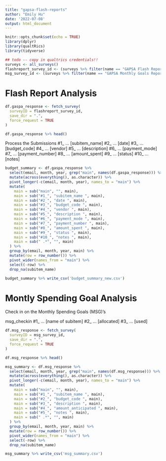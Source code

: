```yaml
---
title: "gapsa-flash-reports"
author: "Emily Hu"
date: '2022-07-08'
output: html_document
---
```


```r
knitr::opts_chunk$set(echo = TRUE)
library(dplyr)
library(qualtRics)
library(tidyverse)
```

```r
## todo -- copy in qualtrics credentials!!
surveys <- all_surveys()
flashreport_survey_id <- (surveys %>% filter(name == "GAPSA Flash Report Form (2022-23) V2"))$id
msg_survey_id <- (surveys %>% filter(name == "GAPSA Monthly Goals Report (2022-23)"))$id
```

# Flash Report Analysis

```r
df.gaspa_response <- fetch_survey(
  surveyID = flashreport_survey_id,
  save_dir = ".",
  force_request = TRUE
)

df.gaspa_response %>% head()
```

Process the Submissions
#1_ ... [subitem_name]
#2_ ... [date]
#3_ ... [budget_code]
#4_ ... [vendor]
#5_ ... [description]
#6_ ... [payment_mode]
#7_ ... [payment_number]
#8_ ... [amount_spent]
#9_ ... [status]
#10_ ... [notes]

```r
budget_summary <- df.gaspa_response %>%
  select(email, month, year, grep("main", names(df.gaspa_response))) %>%
  mutate(across(everything(), as.character)) %>%
  pivot_longer(-c(email, month, year), names_to = "main") %>%
  mutate(
    main = sub("main", "", main),
    main = sub("#1_", "subitem_name ", main),
    main = sub("#2_", "date ", main),
    main = sub("#3_", "budget_code ", main),
    main = sub("#4_", "vendor ", main),
    main = sub("#5_", "description ", main),
    main = sub("#6_", "payment_mode ", main),
    main = sub("#7_", "payment_number ", main),
    main = sub("#8_", "amount_spent ", main),
    main = sub("#9_", "status ", main),
    main = sub("#10_", "notes ", main),
    main = sub(" .*", "", main)
  ) %>%
  group_by(email, month, year, main) %>%
  mutate(row = row_number()) %>%
  pivot_wider(names_from = "main") %>%
  select(-row) %>%
  drop_na(subitem_name)
```

```r
budget_summary %>% write_csv('budget_summary_new.csv')
```

# Montly Spending Goal Analysis


Check in on the Monthly Spending Goals (MSG)'s

msg_checkin
#1_ ... [name of subitem]
#2_ ... [allocated]
#3_ ... [used]

```r
df.msg_response <- fetch_survey(
  surveyID = msg_survey_id,
  save_dir = ".",
  force_request = TRUE
)

df.msg_response %>% head()

msg_summary <- df.msg_response %>%
  select(email, month, year, grep("main", names(df.msg_response))) %>%
  mutate(across(everything(), as.character)) %>%
  pivot_longer(-c(email, month, year), names_to = "main") %>%
  mutate(
    main = sub("main", "", main),
    main = sub("#1_", "subitem_name ", main),
    main = sub("#2_", "budget_code ", main),
    main = sub("#3_", "description ", main),
    main = sub("#4_", "amount_anticipated ", main),
    main = sub("#5_", "notes ", main),
    main = sub(" .*", "", main)
  ) %>%
  group_by(email, month, year, main) %>%
  mutate(row = row_number()) %>%
  pivot_wider(names_from = "main") %>%
  select(-row) %>%
  drop_na(subitem_name)
```

```r
msg_summary %>% write_csv('msg_summary.csv')
```


